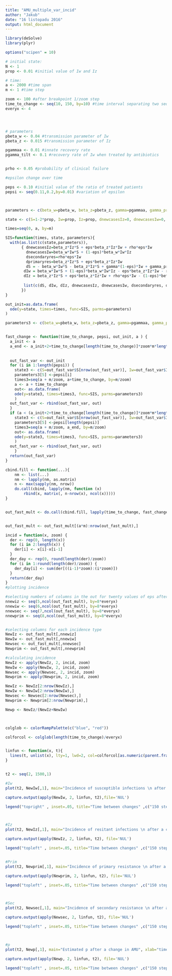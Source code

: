 ```yaml
---
title: "AMU_multiple_var_incid"
author: "Jakub"
date: "16 listopadu 2016"
output: html_document
---
```



```r
library(deSolve)
library(plyr)

options("scipen" = 10)

# initial state:
N <- 1
prop <- 0.01 #initial value of Iw and Iz

# time:
a <- 2000 #time span
m <- 1 #time step

zoom <- 100 #after breakpoint 1/zoom step
time_to_change <- seq(10, 150, by=10) #time interval separating two sequential changes of AMU
everyx <- 4




# parameters
pbeta_w <- 0.04 #transmission parameter of Iw
pbeta_z <- 0.015 #transmission parameter of Iz

pgammaa <- 0.01 #innate recovery rate
pgamma_tilt <- 0.1 #recovery rate of Iw when treated by antibiotics


prho <- 0.05 #probability of clinical failure

#epsilon change over time

peps <- 0.10 #initial value of the ratio of treated patients
pepsi <- seq(0.11,0.2,by=0.01) #variation of epsilon




```


```r
parameters <- c(beta_w=pbeta_w, beta_z=pbeta_z, gamma=pgammaa, gamma_prim=pgamma_tilt, eps=peps, rho=prho)

state <- c(S=1-2*prop, Iw=prop, Iz=prop, dnewcasesIz=0, dnewcasesIw=0, dsecondaryres=0, dprimaryres=0)

times=seq(0, a, by=m)

SIS=function(times, state, parameters){
  with(as.list(c(state,parameters)),
       { dnewcasesIz=beta_z*Iz*S + eps*beta_z*Iz*Iw + rho*eps*Iw
         dnewcasesIw=beta_w*Iw*S + (1-eps)*beta_w*Iw*Iz
         dsecondaryres=rho*eps*Iw
         dprimaryres=beta_z*Iz*S + eps*beta_z*Iz*Iw
         dS = - beta_w*Iw*S - beta_z*Iz*S + gamma*(1-eps)*Iw + gamma_prim*eps*Iw + gamma*Iz
        dIw = beta_w*Iw*S + (1-eps)*beta_w*Iw*Iz - eps*beta_z*Iz*Iw - rho*eps*Iw - gamma*(1-eps)*Iw - gamma_prim*eps*Iw
        dIz = beta_z*Iz*S + eps*beta_z*Iz*Iw + rho*eps*Iw - (1-eps)*beta_w*Iw*Iz - gamma*Iz
        
        list(c(dS, dIw, dIz, dnewcasesIz, dnewcasesIw, dsecondaryres, dprimaryres))
       })
}

out_init=as.data.frame(
  ode(y=state, times=times, func=SIS, parms=parameters)
)

```


```r

parameters3 <- c(beta_w=pbeta_w, beta_z=pbeta_z, gamma=pgammaa, gamma_prim=pgamma_tilt, eps=peps, rho=prho)


fast_change <- function(time_to_change, pepsi, out_init, a ) {
  a_init <- a
  a_end <- a_init+2+time_to_change[length(time_to_change)]*zoom*m*length(pepsi)
  
  
  out_fast_var <- out_init
  for (i in 1:length(pepsi)) {
    state3 <- c(S=out_fast_var$S[nrow(out_fast_var)], Iw=out_fast_var$Iw[nrow(out_fast_var)], Iz=out_fast_var$Iz[nrow(out_fast_var)], Iwz=out_fast_var$Iwz[nrow(out_fast_var)], dnewcasesIz=out_fast_var$dnewcasesIz[nrow(out_fast_var)], dnewcasesIw=out_fast_var$dnewcasesIw[nrow(out_fast_var)], dsecondaryres=out_fast_var$dsecondaryres[nrow(out_fast_var)], dprimaryres=out_fast_var$dprimaryres[nrow(out_fast_var)])
    parameters3[5] <-pepsi[i]
    times3=seq(a + m/zoom, a+time_to_change, by=m/zoom)
    a <- a + time_to_change
    out<- as.data.frame(
    ode(y=state3, times=times3, func=SIS, parms=parameters3)
    )
  out_fast_var <- rbind(out_fast_var, out)
  }
  if (a < (a_init+2+time_to_change[length(time_to_change)]*zoom*m*length(pepsi))) {
    state3 <- c(S=out_fast_var$S[nrow(out_fast_var)], Iw=out_fast_var$Iw[nrow(out_fast_var)], Iz=out_fast_var$Iz[nrow(out_fast_var)], Iwz=out_fast_var$Iwz[nrow(out_fast_var)], dnewcasesIz=out_fast_var$dnewcasesIz[nrow(out_fast_var)], dnewcasesIw=out_fast_var$dnewcasesIw[nrow(out_fast_var)], dsecondaryres=out_fast_var$dsecondaryres[nrow(out_fast_var)], dprimaryres=out_fast_var$dprimaryres[nrow(out_fast_var)])
    parameters3[5] <-pepsi[length(pepsi)]
    times3=seq(a + m/zoom, a_end, by=m/zoom)
    out<- as.data.frame(
    ode(y=state3, times=times3, func=SIS, parms=parameters3)
    )
  out_fast_var <- rbind(out_fast_var, out)
    }
  return(out_fast_var)
}

cbind.fill <- function(...){
    nm <- list(...) 
    nm <- lapply(nm, as.matrix)
    n <- max(sapply(nm, nrow)) 
    do.call(cbind, lapply(nm, function (x) 
        rbind(x, matrix(, n-nrow(x), ncol(x))))) 
}


out_fast_mult <- do.call(cbind.fill, lapply(time_to_change, fast_change, pepsi, out_init, a))


out_fast_mult <- out_fast_mult[(a*m):nrow(out_fast_mult),]


```

```r

incid = function(x, zoom) {
  der <- rep(0, length(x))
  for (i in 2:length(x)) {
    der[i] <- x[i]-x[i-1]
  }
  der_day <- rep(0, round(length(der)/zoom))
  for (i in 1:round(length(der)/zoom)) {
    der_day[i] <- sum(der[((i-1)*zoom):(i*zoom)])
  }
  return(der_day)
}
#plotting incidence

#selecting numbers of columns in the out for twenty values of eps after intervention
nnewiz <- seq(5,ncol(out_fast_mult), by=8*everyx)
nnewiw <- seq(6,ncol(out_fast_mult), by=8*everyx)
nnewsec <- seq(7,ncol(out_fast_mult), by=8*everyx)
nnewprim <- seq(8,ncol(out_fast_mult), by=8*everyx)


#selecting columns for each incidence type
NewIz <- out_fast_mult[,nnewiz]
NewIw <- out_fast_mult[,nnewiw]
Newsec <- out_fast_mult[,nnewsec]
Newprim <- out_fast_mult[,nnewprim]

#calculating incidence
NewIz <- apply(NewIz, 2, incid, zoom)
NewIw <- apply(NewIw, 2, incid, zoom)
Newsec <- apply(Newsec, 2, incid, zoom)
Newprim <- apply(Newprim, 2, incid, zoom)

NewIz <- NewIz[2:nrow(NewIz),]
NewIw <- NewIw[2:nrow(NewIw),]
Newsec <- Newsec[2:nrow(Newsec),]
Newprim <- Newprim[2:nrow(Newprim),]

Newp <- NewIz/(NewIz+NewIw)



colglob <- colorRampPalette(c("blue", "red"))

colforcol <- colglob(length(time_to_change)/everyx)


linfun <- function(x, t){
  lines(t, unlist(x), lty=1, lwd=2, col=colforcol[as.numeric(parent.frame()$i)])
}



```


```r

t2 <- seq(2, 1500,1)

#Iw
plot(t2, NewIw[,1], main="Incidence of susceptible infections \n after a change in AMU", xlab="time (steps)", ylab="Incidence Iw", ylim=c(0,0.011), lty=1, lwd=2, type="l")

capture.output(apply(NewIw, 2, linfun, t2),file='NUL') 

legend("topright" , inset=.05, title="Time between changes" ,c("150 steps", "10 steps"), lty=c(1,1), lwd=c(2,2), col=c("red", "blue"))



#Iz
plot(t2, NewIz[,1], main="Incidence of resitant infections \n after a change in AMU", xlab="time (steps)", ylab="Incidence Iz", ylim=c(0,0.011), lty=1, lwd=2, type="l")

capture.output(apply(NewIz, 2, linfun, t2), file='NUL')

legend("topleft" , inset=.05, title="Time between changes" ,c("150 steps", "10 steps"), lty=c(1,1), lwd=c(2,2), col=c("red", "blue"))


#Prim
plot(t2, Newprim[,1], main="Incidence of primary resistance \n after a change in AMU", xlab="time (steps)", ylab="new primary Iz", ylim=c(0,0.004), lty=1, lwd=2, type="l")

capture.output(apply(Newprim, 2, linfun, t2), file='NUL')

legend("topleft" , inset=.05, title="Time between changes" ,c("150 steps", "10 steps"), lty=c(1,1), lwd=c(2,2), col=c("red", "blue"))



#Sec
plot(t2, Newsec[,1], main="Incidence of secondary resistance \n after a change in AMU", xlab="time (steps)", ylab="new secondary Iz", ylim=c(0,0.004), lty=1, lwd=2, type="l")

capture.output(apply(Newsec, 2, linfun, t2), file='NUL')

legend("topleft" , inset=.05, title="Time between changes" ,c("150 steps", "10 steps"), lty=c(1,1), lwd=c(2,2), col=c("red", "blue"))



#p
plot(t2, Newp[,1], main="Estimated p after a change in AMU", xlab="time (steps)", ylab="p", ylim=c(0,1), lty=1, lwd=2, type="l")

capture.output(apply(Newp, 2, linfun, t2), file='NUL')

legend("topleft" , inset=.05, title="Time between changes" ,c("150 steps", "10 steps"), lty=c(1,1), lwd=c(2,2), col=c("red", "blue"))





```
